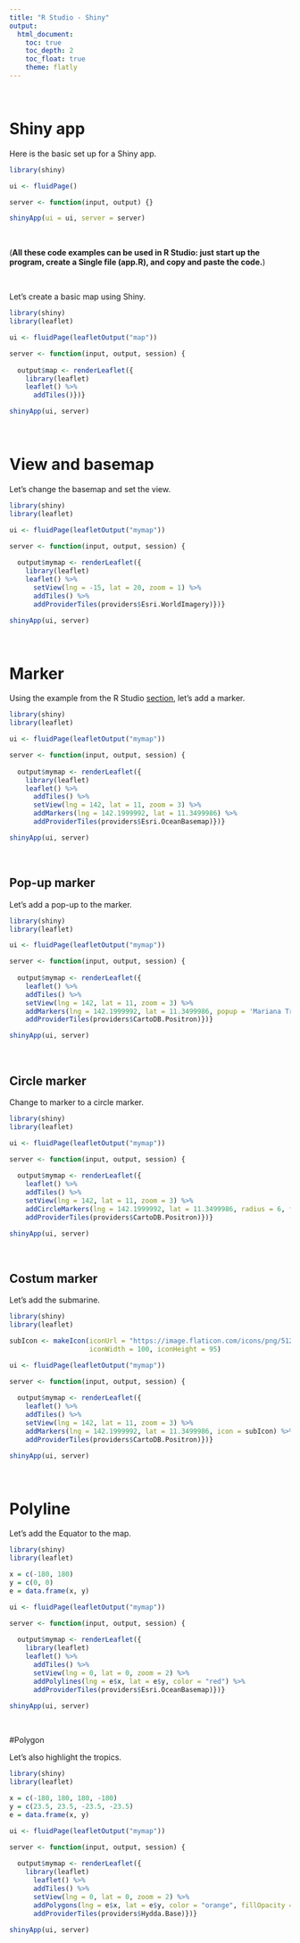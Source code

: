 ---
title: "R Studio - Shiny"
output: 
  html_document:
    toc: true
    toc_depth: 2
    toc_float: true
    theme: flatly
---

$~$

# Shiny app

Here is the basic set up for a Shiny app.

```{r}
library(shiny)

ui <- fluidPage()

server <- function(input, output) {}

shinyApp(ui = ui, server = server)
```

$~$

(**All these code examples can be used in R Studio: just start up the program, create a Single file (app.R), and copy and paste the code.**)

$~$

Let's create a basic map using Shiny. 

```{r message = FALSE}
library(shiny)
library(leaflet)

ui <- fluidPage(leafletOutput("map"))

server <- function(input, output, session) {
  
  output$map <- renderLeaflet({
    library(leaflet)
    leaflet() %>%
      addTiles()})}

shinyApp(ui, server)
```

$~$

# View and basemap

Let's change the basemap and set the view.

```{r message = FALSE}
library(shiny)
library(leaflet)

ui <- fluidPage(leafletOutput("mymap"))

server <- function(input, output, session) {
  
  output$mymap <- renderLeaflet({
    library(leaflet)
    leaflet() %>%
      setView(lng = -15, lat = 20, zoom = 1) %>%
      addTiles() %>%
      addProviderTiles(providers$Esri.WorldImagery)})}

shinyApp(ui, server)
```

$~$

# Marker

Using the example from the R Studio [section](https://marinespatialviz.github.io/marinespatialviz/rstudio.html#marker), let's add a marker. 

```{r message = FALSE}
library(shiny)
library(leaflet)

ui <- fluidPage(leafletOutput("mymap"))

server <- function(input, output, session) {
  
  output$mymap <- renderLeaflet({
    library(leaflet)
    leaflet() %>%
      addTiles() %>%
      setView(lng = 142, lat = 11, zoom = 3) %>%
      addMarkers(lng = 142.1999992, lat = 11.3499986) %>%
      addProviderTiles(providers$Esri.OceanBasemap)})}

shinyApp(ui, server)
```

$~$

## Pop-up marker

Let's add a pop-up to the marker. 

```{r message = FALSE}
library(shiny)
library(leaflet)

ui <- fluidPage(leafletOutput("mymap"))

server <- function(input, output, session) {
  
  output$mymap <- renderLeaflet({
    leaflet() %>%
    addTiles() %>%
    setView(lng = 142, lat = 11, zoom = 3) %>%
    addMarkers(lng = 142.1999992, lat = 11.3499986, popup = 'Mariana Trench') %>%
    addProviderTiles(providers$CartoDB.Positron)})}

shinyApp(ui, server)
```

$~$

## Circle marker

Change to marker to a circle marker. 

```{r message = FALSE}
library(shiny)
library(leaflet)

ui <- fluidPage(leafletOutput("mymap"))

server <- function(input, output, session) {
  
  output$mymap <- renderLeaflet({
    leaflet() %>%
    addTiles() %>%
    setView(lng = 142, lat = 11, zoom = 3) %>%
    addCircleMarkers(lng = 142.1999992, lat = 11.3499986, radius = 6, fillOpacity = .5, color = 'green') %>%
    addProviderTiles(providers$CartoDB.Positron)})}

shinyApp(ui, server)
```

$~$

## Costum marker

Let's add the submarine.

```{r message = FALSE}
library(shiny)
library(leaflet)

subIcon <- makeIcon(iconUrl = "https://image.flaticon.com/icons/png/512/190/190006.png",
                    iconWidth = 100, iconHeight = 95)

ui <- fluidPage(leafletOutput("mymap"))

server <- function(input, output, session) {
  
  output$mymap <- renderLeaflet({
    leaflet() %>%
    addTiles() %>%
    setView(lng = 142, lat = 11, zoom = 3) %>%
    addMarkers(lng = 142.1999992, lat = 11.3499986, icon = subIcon) %>%
    addProviderTiles(providers$CartoDB.Positron)})}

shinyApp(ui, server)
```

$~$

# Polyline

Let's add the Equator to the map. 

```{r message = FALSE}
library(shiny)
library(leaflet)

x = c(-180, 180)
y = c(0, 0)
e = data.frame(x, y)

ui <- fluidPage(leafletOutput("mymap"))

server <- function(input, output, session) {
  
  output$mymap <- renderLeaflet({
    library(leaflet)
    leaflet() %>%
      addTiles() %>%
      setView(lng = 0, lat = 0, zoom = 2) %>%
      addPolylines(lng = e$x, lat = e$y, color = "red") %>%
      addProviderTiles(providers$Esri.OceanBasemap)})}

shinyApp(ui, server)
```

$~$

#Polygon

Let's also highlight the tropics. 

```{r message = FALSE}
library(shiny)
library(leaflet)

x = c(-180, 180, 180, -180)
y = c(23.5, 23.5, -23.5, -23.5)
e = data.frame(x, y)

ui <- fluidPage(leafletOutput("mymap"))

server <- function(input, output, session) {
  
  output$mymap <- renderLeaflet({
    library(leaflet)
      leaflet() %>%
      addTiles() %>%
      setView(lng = 0, lat = 0, zoom = 2) %>%
      addPolygons(lng = e$x, lat = e$y, color = "orange", fillOpacity = .5) %>% 
      addProviderTiles(providers$Hydda.Base)})}

shinyApp(ui, server)
```

